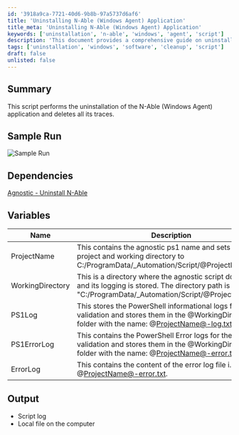 ```yaml
---
id: '3918a9ca-7721-40d6-9b8b-97a5737d6af6'
title: 'Uninstalling N-Able (Windows Agent) Application'
title_meta: 'Uninstalling N-Able (Windows Agent) Application'
keywords: ['uninstallation', 'n-able', 'windows', 'agent', 'script']
description: 'This document provides a comprehensive guide on uninstalling the N-Able (Windows Agent) application, including the script to perform the uninstallation and clean up all traces of the application from the system.'
tags: ['uninstallation', 'windows', 'software', 'cleanup', 'script']
draft: false
unlisted: false
---
```

## Summary

This script performs the uninstallation of the N-Able (Windows Agent) application and deletes all its traces.

## Sample Run

![Sample Run](../../../static/img/Script---Uninstall-N-Able/image_1.png)

## Dependencies

[Agnostic - Uninstall N-Able](https://proval.itglue.com/DOC-5078775-17069437)

## Variables

| Name             | Description                                                                                                                                                      |
|------------------|------------------------------------------------------------------------------------------------------------------------------------------------------------------|
| ProjectName      | This contains the agnostic ps1 name and sets that as a project and working directory to C:/ProgramData/_Automation/Script/@ProjectName@.                     |
| WorkingDirectory  | This is a directory where the agnostic script download and its logging is stored. The directory path is "C:/ProgramData/_Automation/Script/@ProjectName@".   |
| PS1Log           | This stores the PowerShell informational logs for validation and stores them in the @WorkingDirectory@ folder with the name: @ProjectName@-log.txt.           |
| PS1ErrorLog      | This contains the PowerShell Error logs for the validation and stores them in the @WorkingDirectory@ folder with the name: @ProjectName@-error.txt.          |
| ErrorLog         | This contains the content of the error log file i.e. @ProjectName@-error.txt.                                                                                 |

## Output

- Script log
- Local file on the computer











